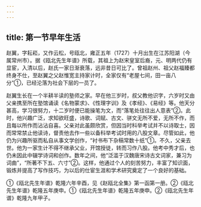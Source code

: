 ```yaml
---
---
---
```

title: 第一节早年生活
---



赵翼，字耘崧，又作云松，号瓯北，雍正五年（1727）十月出生在江苏阳湖（今属常州市）。据《瓯北先生年谱》所载，其祖上为赵宋皇室后裔，元、明两代仍有显宦，入清以后，赵氏一家日渐衰落，远非昔日可比了。曾祖赵州、祖父赵福臻都终身不仕，至赵翼之父赵惟宽主持家计时，全家仅有“老屋七间，田一亩八分”①，已经沦落为社会下层的一员了。

赵翼生长在一个半耕半读的塾师之家。早在他三岁时，叔父教他识字，六岁时又由父亲携至所在塾馆诵读《名物蒙求》、《性理字训》及《孝经》、《易经》等。他天分甚高，学习很努力，十二岁时便已能操笔为文，而“落笔处往往出人意表”②。此时，他兴趣广泛，求知欲旺盛，诗歌、词赋、古文、骈文无所不爱，无所不作，而且每以所作而沾沾自喜。父亲对此虽颇欣赏，但因当时科举考试并不以诗取士，因而常常禁止他读诗，督责他去作一些以备科举考试时用的八股文章。尽管如此，他仍为兴趣所驱而私自从事文学创作，“衬书布下杂稿常数十纸”①。不久，父亲去世。他为一家生计不得不继承父业，开馆授徒，转而习作八股。他考中秀才后，也仍未因此中辍学诗词和创作。数年之间，他“泛滥于汉魏唐宋诗古文词家，兼习为词曲”，“所著不下五、六寸”②。这样，他通过个人的刻苦努力，丰富了知识面，锻炼并提高了写作技巧，为以后的仕宦生涯和学术研究奠定了一个良好的基础。

①《瓯北先生年谱》乾隆六年辛酉，见《赵瓯北全集》第一函第一册。②《瓯北先生年谱》乾隆五年庚申。①《瓯北先生年谱》乾隆五年庚申。②《瓯北先生年谱》乾隆九年甲子。